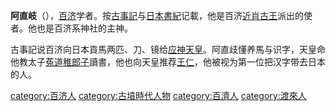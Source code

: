 {{unreferenced|time=2010-09-27T00:08:28+00:00}}
{{japanese|japanese=阿直岐|kana=あちき|romaji=Achiki}}
'''阿直岐'''（{{bd|?||?||}}），[[百济|百济]]学者。按[[古事記|古事記]]与[[日本書紀|日本書紀]]记載，他是百济[[近肖古王|近肖古王]]派出的使者。他也是百济系神社的主神。

古事記说百济向日本貢馬两匹、刀、镜给[[应神天皇|应神天皇]]。阿直歧懂养馬与识字，天皇命他教太子[[菟道稚郎子|菟道稚郎子]]讀書，他也向天皇推荐[[王仁|王仁]]，他被视为第一位把汉字带去日本的人。

[[category:百济人|category:百济人]]
[[category:古墳時代人物|category:古墳時代人物]]
[[category:百濟人|category:百濟人]]
[[category:渡來人|category:渡來人]]